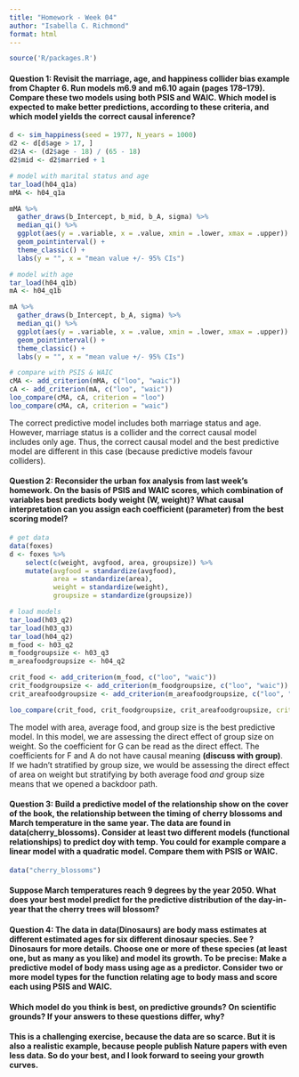 ```yaml
---
title: "Homework - Week 04"
author: "Isabella C. Richmond"
format: html
---
```


```r
source('R/packages.R')
```

#### Question 1: Revisit the marriage, age, and happiness collider bias example from Chapter 6. Run models m6.9 and m6.10 again (pages 178--179). Compare these two models using both PSIS and WAIC. Which model is expected to make better predictions, according to these criteria, and which model yields the correct causal inference?

```r
d <- sim_happiness(seed = 1977, N_years = 1000)
d2 <- d[d$age > 17, ]
d2$A <- (d2$age - 18) / (65 - 18)
d2$mid <- d2$married + 1

# model with marital status and age
tar_load(h04_q1a)
mMA <- h04_q1a

mMA %>% 
  gather_draws(b_Intercept, b_mid, b_A, sigma) %>% 
  median_qi() %>%
  ggplot(aes(y = .variable, x = .value, xmin = .lower, xmax = .upper)) + 
  geom_pointinterval() + 
  theme_classic() +
  labs(y = "", x = "mean value +/- 95% CIs")

# model with age
tar_load(h04_q1b)
mA <- h04_q1b

mA %>% 
  gather_draws(b_Intercept, b_A, sigma) %>% 
  median_qi() %>%
  ggplot(aes(y = .variable, x = .value, xmin = .lower, xmax = .upper)) + 
  geom_pointinterval() + 
  theme_classic() +
  labs(y = "", x = "mean value +/- 95% CIs")

# compare with PSIS & WAIC
cMA <- add_criterion(mMA, c("loo", "waic"))
cA <- add_criterion(mA, c("loo", "waic"))
loo_compare(cMA, cA, criterion = "loo")
loo_compare(cMA, cA, criterion = "waic")
```

The correct predictive model includes both marriage status and age. However, marriage status is a collider and the correct causal model includes only age. Thus, the correct causal model and the best predictive model are different in this case (because predictive models favour colliders).

#### Question 2: Reconsider the urban fox analysis from last week's homework. On the basis of PSIS and WAIC scores, which combination of variables best predicts body weight (W, weight)? What causal interpretation can you assign each coefficient (parameter) from the best scoring model?

```r
# get data
data(foxes)
d <- foxes %>% 
    select(c(weight, avgfood, area, groupsize)) %>%
    mutate(avgfood = standardize(avgfood), 
           area = standardize(area),
           weight = standardize(weight),
           groupsize = standardize(groupsize))

# load models
tar_load(h03_q2)
tar_load(h03_q3)
tar_load(h04_q2)
m_food <- h03_q2
m_foodgroupsize <- h03_q3
m_areafoodgroupsize <- h04_q2

crit_food <- add_criterion(m_food, c("loo", "waic"))
crit_foodgroupsize <- add_criterion(m_foodgroupsize, c("loo", "waic"))
crit_areafoodgroupsize <- add_criterion(m_areafoodgroupsize, c("loo", "waic"))

loo_compare(crit_food, crit_foodgroupsize, crit_areafoodgroupsize, criterion = "loo")
```

The model with area, average food, and group size is the best predictive model. In this model, we are assessing the direct effect of group size on weight. So the coefficient for G can be read as the direct effect. The coefficients for F and A do not have causal meaning **(discuss with group)**. If we hadn't stratified by group size, we would be assessing the direct effect of area on weight but stratifying by both average food *and* group size means that we opened a backdoor path.

#### Question 3: Build a predictive model of the relationship show on the cover of the book, the relationship between the timing of cherry blossoms and March temperature in the same year. The data are found in data(cherry_blossoms). Consider at least two different models (functional relationships) to predict doy with temp. You could for example compare a linear model with a quadratic model. Compare them with PSIS or WAIC.

```r
data("cherry_blossoms")


```

#### Suppose March temperatures reach 9 degrees by the year 2050. What does your best model predict for the predictive distribution of the day-in-year that the cherry trees will blossom?

#### Question 4: The data in data(Dinosaurs) are body mass estimates at different estimated ages for six different dinosaur species. See ?Dinosaurs for more details. Choose one or more of these species (at least one, but as many as you like) and model its growth. To be precise: Make a predictive model of body mass using age as a predictor. Consider two or more model types for the function relating age to body mass and score each using PSIS and WAIC.

#### Which model do you think is best, on predictive grounds? On scientific grounds? If your answers to these questions differ, why?

#### This is a challenging exercise, because the data are so scarce. But it is also a realistic example, because people publish Nature papers with even less data. So do your best, and I look forward to seeing your growth curves.
